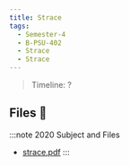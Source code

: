 ```yaml
---
title: Strace
tags:
  - Semester-4
  - B-PSU-402
  - Strace
  - Strace
---
```

> Timeline: ?


## Files 📂

:::note 2020 Subject and Files
- [strace.pdf](https://github.com/Studio-17/Epitech-Subjects/raw/main/Semester-4/B-PSU-402/Strace/Strace/strace.pdf)
:::
